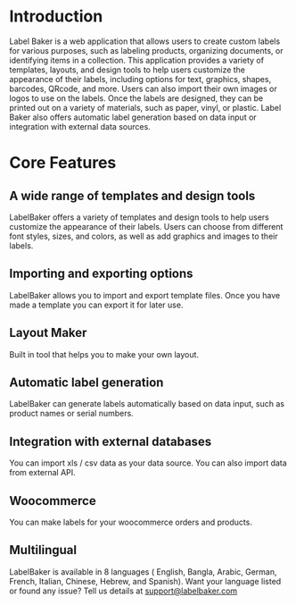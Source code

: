 # Introduction
 
Label Baker is a web application that allows users to create custom labels for various purposes, such as labeling products, organizing documents, or identifying items in a collection. This application provides a variety of templates, layouts, and design tools to help users customize the appearance of their labels, including options for text, graphics, shapes, barcodes, QRcode, and more. Users can also import their own images or logos to use on the labels. Once the labels are designed, they can be printed out on a variety of materials, such as paper, vinyl, or plastic. Label Baker also offers automatic label generation based on data input or integration with external data sources.

# Core Features

## A wide range of templates and design tools 
LabelBaker offers a variety of templates and design tools to help users customize the appearance of their labels. Users can choose from different font styles, sizes, and colors, as well as add graphics and images to their labels.

## Importing and exporting options 
LabelBaker allows you to import and export template files. Once you have made a template you can export it for later use.

## Layout Maker
Built in tool that helps you to make your own layout.

## Automatic label generation 
LabelBaker can generate labels automatically based on data input, such as product names or serial numbers.

## Integration with external databases
You can import xls / csv data as your data source. You can also import data from external API.

## Woocommerce 
You can make labels for your woocommerce orders and products.

## Multilingual
LabelBaker is available in 8 languages ( English, Bangla, Arabic, German, French, Italian, Chinese, Hebrew, and Spanish).
Want your language listed or found any issue? Tell us details at support@labelbaker.com




